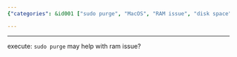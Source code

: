 ```yaml
---
{"categories": &id001 ["sudo purge", "MacOS", "RAM issue", "disk space", "system performance"], "category": "Troubleshooting", "date": "2023-02-18 14:23:43", "description": "This article gives detailed instructions on how to use the &grave;sudo purge&grave; command, which can help resolve a RAM issue on MacOS by cleaning up disk space and improving system performance. It is recommended for users who are experiencing issues related to low memory or slow system performance.", "tags": *id001, "title": "macos cleanup disk and ram"}

---
```


------
execute: `sudo purge` may help with ram issue?
